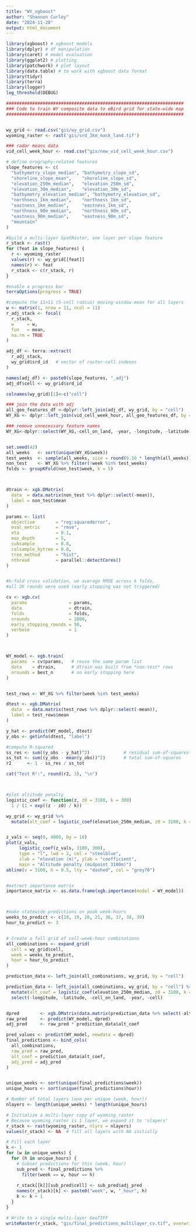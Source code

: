 ```yaml
---
title: "WY_xgboost"
author: "Shannon Curley"
date: "2024-11-20"
output: html_document
---
```


```r
library(xgboost) # xgboost models
library(dplyr) # df manipulation 
library(caret) # model evaluation
library(ggplot2) # plotting
library(patchwork) # plot layout
library(data.table) # to work with xgboost data format
library(tidyr)
library(terra)
library(logger)
log_threshold(DEBUG)

####################################################################
### Code to train WY composite data to eBird grid for state-wide map
####################################################################


wy_grid <- read.csv("gis/wy_grid.csv")
wyoming_raster <- rast('gis/srd_3km_mask_land.tif')

### radar means data
vid_cell_week_hour <- read.csv("gis/new_vid_cell_week_hour.csv")

# define orography-related features
slope_features <- c(
  "bathymetry_slope_median", "bathymetry_slope_sd",
  "shoreline_slope_mean",    "shoreline_slope_sd",
  "elevation_250m_median",   "elevation_250m_sd",
  "elevation_30m_median",    "elevation_30m_sd",
  "bathymetry_elevation_median", "bathymetry_elevation_sd",
  "northness_1km_median",    "northness_1km_sd",
  "eastness_1km_median",     "eastness_1km_sd",
  "northness_90m_median",    "northness_90m_sd",
  "eastness_90m_median",     "eastness_90m_sd",
  "mountain"
)

#build a multi‐layer SpatRaster, one layer per slope feature
r_stack <- rast()
for (feat in slope_features) {
  r <- wyoming_raster
  values(r) <- wy_grid[[feat]]
  names(r) <- feat
  r_stack <- c(r_stack, r)
}

#enable a progress bar 
terraOptions(progress = TRUE)

#compute the 11×11 (5‐cell radius) moving‐window mean for all layers
w <- matrix(1, nrow = 11, ncol = 11)
r_adj_stack <- focal(
  r_stack,
  w     = w,
  fun   = mean,
  na.rm = TRUE
)

adj_df <- terra::extract(
  r_adj_stack,
  wy_grid$srd_id   # vector of raster‐cell indexes
)

names(adj_df) <- paste0(slope_features, "_adj")
adj_df$cell <- wy_grid$srd_id

colnames(wy_grid)[1]<-c("cell")

### join the data with adj
all_geo_features_df <-dplyr::left_join(adj_df, wy_grid, by = "cell") 
WY_XG <- dplyr::left_join(vid_cell_week_hour, all_geo_features_df, by = "cell") 

### remove unnecessary feature names
WY_XG<-dplyr::select(WY_XG,-cell_on_land, -year, -longitude, -latitude, -cell, -X, -x, -y)


set.seed(42)
all_weeks   <- sort(unique(WY_XG$week))
test_weeks  <- sample(all_weeks, size = round(0.10 * length(all_weeks)))
non_test    <- WY_XG %>% filter(!week %in% test_weeks)
folds <- groupKFold(non_test$week, k = 5)



dtrain <- xgb.DMatrix(
  data  = data.matrix(non_test %>% dplyr::select(-mean)),
  label = non_test$mean
)

params <- list(
  objective        = "reg:squarederror",
  eval_metric      = "rmse",
  eta              = 0.1,
  max_depth        = 5,
  subsample        = 0.8,
  colsample_bytree = 0.8,
  tree_method      = "hist",
  nthread          = parallel::detectCores()
)


#k-fold cross validation, we average RMSE across k folds,
#all 2K rounds were used (early stopping was not triggered)

cv <- xgb.cv(
  params                = params,
  data                  = dtrain,
  folds                 = folds,
  nrounds               = 2000,
  early_stopping_rounds = 50,
  verbose               = 1
)



WY_model <- xgb.train(
  params  = cv$params,   # reuse the same param list
  data    = dtrain,      # dtrain was built from *non-test* rows
  nrounds = best_n       # no early stopping here
)


test_rows <- WY_XG %>% filter(week %in% test_weeks)

dtest <- xgb.DMatrix(
  data  = data.matrix(test_rows %>% dplyr::select(-mean)),
  label = test_rows$mean
)

y_hat <- predict(WY_model, dtest)
y_obs <- getinfo(dtest, "label")

#compute R-squared
ss_res <- sum((y_obs - y_hat)^2)             # residual sum-of-squares
ss_tot <- sum((y_obs - mean(y_obs))^2)       # total sum-of-squares
r2      <- 1 - ss_res / ss_tot

cat("Test R²:", round(r2, 3), "\n")



#plot altitude penalty
logistic_coef <- function(z, z0 = 3100, k = 300)
  1 / (1 + exp((z - z0) / k))

wy_grid <- wy_grid %>%
  mutate(alt_coef = logistic_coef(elevation_250m_median, z0 = 3100, k = 300))


z_vals <- seq(0, 4000, by = 10)
plot(z_vals,
     logistic_coef(z_vals, 3100, 300),
     type = "l", lwd = 2, col = "steelblue",
     xlab = "elevation (m)", ylab = "coefficient",
     main = "Altitude penalty (midpoint 3100m)")
abline(v = 3100, h = 0.5, lty = "dashed", col = "grey70")


#extract importance matrix
importance_matrix <- as.data.frame(xgb.importance(model = WY_model))



#make statewide predictions on peak week-hours 
weeks_to_predict <- c(18, 19, 20, 21, 36, 37, 38, 39)
hour_to_predict <- 3


# Create a full grid of cell-week-hour combinations
all_combinations <- expand_grid(
  cell = wy_grid$cell,
  week = weeks_to_predict,
  hour = hour_to_predict
)

prediction_data <- left_join(all_combinations, wy_grid, by = "cell")

prediction_data <- left_join(all_combinations, wy_grid, by = "cell") %>%
  mutate(alt_coef = logistic_coef(elevation_250m_median, z0 = 3100, k = 300)) %>%
  select(-longitude, -latitude, -cell_on_land, -year, -cell)


dpred        <- xgb.DMatrix(data.matrix(prediction_data %>% select(-alt_coef)))
raw_pred     <- predict(WY_model, dpred)
adj_pred     <- raw_pred * prediction_data$alt_coef

pred_values <- predict(WY_model, newdata = dpred)
final_predictions <- bind_cols(
  all_combinations,
  raw_pred = raw_pred,
  alt_coef = prediction_data$alt_coef,
  adj_pred = adj_pred
)


unique_weeks <- sort(unique(final_predictions$week))
unique_hours <- sort(unique(final_predictions$hour))

# Number of total layers (one per unique (week, hour))
nlayers <- length(unique_weeks) * length(unique_hours)

# Initialize a multi-layer copy of wyoming_raster
# Because wyoming_raster is 1 layer, we expand it to 'nlayers'
r_stack <- rast(wyoming_raster, nlyrs = nlayers)
values(r_stack) <- NA  # fill all layers with NA initially

# Fill each layer
k <- 1
for (w in unique_weeks) {
  for (h in unique_hours) {
    # Subset predictions for this (week, hour)
    sub_pred <- final_predictions %>%
      filter(week == w, hour == h)
    
    r_stack[[k]][sub_pred$cell] <- sub_pred$adj_pred
    names(r_stack)[k] <- paste0("week", w, "_hour", h)
    k <- k + 1
  }
}

# Write to a single multi-layer GeoTIFF
writeRaster(r_stack, "gis/final_predictions_multilayer_cv.tif", overwrite = TRUE)


```





